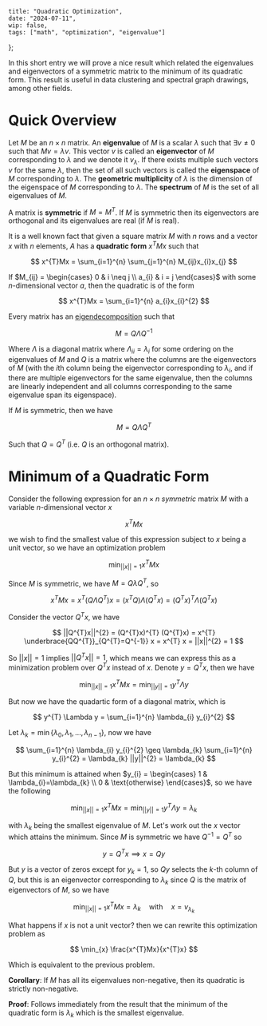     title: "Quadratic Optimization",
    date: "2024-07-11",
    wip: false,
    tags: ["math", "optimization", "eigenvalue"]
};

In this short entry we will prove a nice result which related the eigenvalues and eigenvectors of a symmetric matrix to the minimum of its quadratic form. This result is useful in data clustering and spectral graph drawings, among other fields.

# Quick Overview

Let $M$ be an $n \times n$ matrix. An **eigenvalue** of $M$ is a scalar $\lambda$ such that $\exists v \neq 0$ such that $Mv = \lambda v$. This vector $v$ is called an **eigenvector** of $M$ corresponding to $\lambda$ and we denote it $v_{\lambda}$. If there exists multiple such vectors $v$ for the same $\lambda$, then the set of all such vectors is called the **eigenspace** of $M$ corresponding to $\lambda$. The **geometric multiplicity** of $\lambda$ is the dimension of the eigenspace of $M$ corresponding to $\lambda$. The **spectrum** of $M$ is the set of all eigenvalues of $M$.

A matrix is **symmetric** if $M = M^{T}$. If $M$ is symmetric then its eigenvectors are orthogonal and its eigenvalues are real (if $M$ is real).

It is a well known fact that given a square matrix $M$ with $n$ rows and a vector $x$ with $n$ elements, $A$ has a **quadratic form** $x^{T}Mx$ such that

$$
x^{T}Mx = \sum_{i=1}^{n} \sum_{j=1}^{n} M_{ij}x_{i}x_{j}
$$

If $M_{ij} = \begin{cases} 0 & i \neq j \\ a_{i} & i = j \end{cases}$ with some $n$-dimensional vector $a$, then the quadratic is of the form

$$
x^{T}Mx = \sum_{i=1}^{n} a_{i}x_{i}^{2}
$$

Every matrix has an [eigendecomposition](https://en.wikipedia.org/wiki/Eigendecomposition_of_a_matrix) such that

$$
M = Q \Lambda Q^{-1}
$$

Where $\Lambda$ is a diagonal matrix where $\Lambda_{ii} = \lambda_{i}$ for some ordering on the eigenvalues of $M$ and $Q$ is a matrix where the columns are the eigenvectors of $M$ (with the $i$th column being the eigenvector corresponding to $\lambda_{i}$, and if there are multiple eigenvectors for the same eigenvalue, then the columns are linearly independent and all columns corresponding to the same eigenvalue span its eigenspace).

If $M$ is symmetric, then we have

$$
M = Q \Lambda Q^{T}
$$

Such that $Q=Q^{T}$ (i.e. $Q$ is an orthogonal matrix).

# Minimum of a Quadratic Form

Consider the following expression for an $n \times n$ *symmetric* matrix $M$ with a variable $n$-dimensional vector $x$

$$
x^{T} M x
$$

we wish to find the smallest value of this expression subject to $x$ being a unit vector, so we have an optimization problem

$$
\min_{||x|| = 1} x^{T}M x
$$

Since $M$ is symmetric, we have $M=Q \lambda Q^{T}$, so

$$
x^{T} M x = x^{T}(Q \Lambda Q^{T}) x = (x^{T}Q) \Lambda (Q^{T} x) = (Q^{T} x)^{T} \Lambda (Q^{T} x)
$$

Consider the vector $Q^{T}x$, we have

$$
||Q^{T}x||^{2} = (Q^{T}x)^{T} (Q^{T}x) = x^{T} \underbrace{QQ^{T}}_{Q^{T}=Q^{-1}} x = x^{T} x = ||x||^{2} = 1
$$

So $||x||=1$ implies $||Q^{T}x||=1$, which means we can express this as a minimization problem over $Q^{T}x$ instead of $x$. Denote $y=Q^{T}x$, then we have

$$
\min_{||x|| = 1} x^{T} M x = \min_{||y|| = 1} y^{T} \Lambda y
$$

But now we have the quadartic form of a diagonal matrix, which is

$$
y^{T} \Lambda y = \sum_{i=1}^{n} \lambda_{i} y_{i}^{2}
$$

Let $\lambda_{k}=\min\{\lambda_{0}, \lambda_{1}, \dots, \lambda_{n-1}\}$, now we have

$$
\sum_{i=1}^{n} \lambda_{i} y_{i}^{2} \geq \lambda_{k} \sum_{i=1}^{n} y_{i}^{2} = \lambda_{k} ||y||^{2} = \lambda_{k}
$$

But this minimum is attained when $y_{i} = \begin{cases} 1 & \lambda_{i}=\lambda_{k} \\ 0 & \text{otherwise} \end{cases}$, so we have the following

$$
\min_{||x|| = 1} x^{T} M x = \min_{||y|| = 1}y^{T} \Lambda y = \lambda_{k}
$$

with $\lambda_{k}$ being the smallest eigenvalue of $M$. Let's work out the $x$ vector which attains the minimum. Since $M$ is symmetric we have $Q^{-1}=Q^{T}$ so

$$
y = Q^{T} x \implies x = Q y
$$

But $y$ is a vector of zeros except for $y_{k}=1$, so $Qy$ selects the $k$-th column of $Q$, but this is an eigenvector corresponding to $\lambda_{k}$ since $Q$ is the matrix of eigenvectors of $M$, so we have

$$
\min_{||x|| = 1} x^{T} M x = \lambda_{k} \quad \text{with} \quad x = v_{\lambda_{k}}
$$

What happens if $x$ is not a unit vector? then we can rewrite this optimization problem as

$$
\min_{x} \frac{x^{T}Mx}{x^{T}x}
$$

Which is equivalent to the previous problem.

**Corollary**: If $M$ has all its eigenvalues non-negative, then its quadratic is strictly non-negative.

**Proof**: Follows immediately from the result that the minimum of the quadratic form is $\lambda_{k}$ which is the smallest eigenvalue.